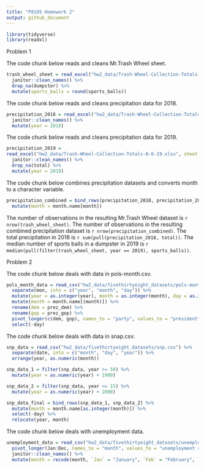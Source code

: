 ```yaml
---
title: "P8105 Homework 2"
output: github_document
---
```


```r
library(tidyverse)
library(readxl)
```


Problem 1

The code chunk below reads and cleans Mr.Trash Wheel sheet.

```r
trash_wheel_sheet = read_excel("hw2_data/Trash-Wheel-Collection-Totals-8-6-19.xlsx", sheet = "Mr. Trash Wheel", range = "A2:N408") %>%
  janitor::clean_names() %>%
  drop_na(dumpster) %>%
  mutate(sports_balls = round(sports_balls))
```

The code chunk below reads and cleans precipitation data for 2018.
```r
precipitation_2018 = read_excel("hw2_data/Trash-Wheel-Collection-Totals-8-6-19.xlsx", sheet = "2018 Precipitation", range = "A2:B14") %>%
  janitor::clean_names() %>%
  mutate(year = 2018)
```

The code chunk below reads and cleans precipitation data for 2019.
```r
precipitation_2019 = 
read_excel("hw2_data/Trash-Wheel-Collection-Totals-8-6-19.xlsx", sheet = "2019 Precipitation", range = "A2:B14") %>%
  janitor::clean_names() %>%
  drop_na(total) %>%
  mutate(year = 2019)
```

The code chunk below combines precipitation datasets and converts month to a character variable.

```r
precipitation_combined = bind_rows(precipitation_2018, precipitation_2019) %>%
  mutate(month = month.name[month])
```

The number of observations in the resulting Mr.Trash Wheel dataset is `r nrow(trash_wheel_sheet)`. The number of observations in the resulting combined precipitation dataset is `r nrow(precipitation_combined)`. The total precipitation in 2018 is `r sum(pull(precipitation_2018, total))`. The median number of sports balls in a dumpster in 2019 is `r median(pull(filter(trash_wheel_sheet, year == 2019), sports_balls))`.


Problem 2

The code chunk below deals with data in pols-month.csv.

```r
pols_month_data = read_csv("hw2_data/fivethirtyeight_datasets/pols-month.csv") %>% 
  separate(mon, into = c("year", "month", "day")) %>%
  mutate(year = as.integer(year), month = as.integer(month), day = as.integer(day)) %>%
  mutate(month = month.name[(month)]) %>%
  rename(dem = prez_dem) %>%
  rename(gop = prez_gop) %>%
  pivot_longer(c(dem, gop), names_to = "party", values_to = "president") %>%
  select(-day)
```

The code chunk below deals with data in snap.csv.

```r
snp_data = read_csv("hw2_data/fivethirtyeight_datasets/snp.csv") %>%
  separate(date, into = c("month", "day", "year")) %>%
  arrange(year, as.numeric(month))

snp_data_1 = filter(snp_data, year >= 50) %>%
  mutate(year = as.numeric(year) + 1900)

snp_data_2 = filter(snp_data, year <= 15) %>%
  mutate(year = as.numeric(year) + 2000)

snp_data_final = bind_rows(snp_data_1, snp_data_2) %>%
  mutate(month = month.name[as.integer(month)]) %>%
  select(-day) %>%
  relocate(year, month)
```

The code chunk below deals with unemployment data.

```r
unemployment_data = read_csv("hw2_data/fivethirtyeight_datasets/unemployment.csv") %>%
  pivot_longer(Jan:Dec, names_to = "month", values_to = "unemployment rate") %>%
  janitor::clean_names() %>%
  mutate(month = recode(month, `Jan` = "January", `Feb` = "February", `Mar` = "March", `Apr` = "April", `Jun` = "June", `Jul` = "July", `Aug` = "August", `Sep` = "September", `Oct` = "October", `Nov` = "November", `Dec` = "December"))
```




